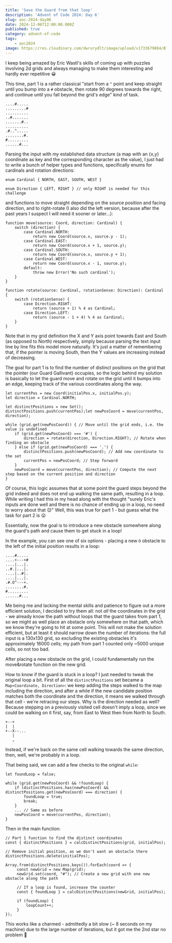 ```yaml
---
title: 'Save the Guard from that loop'
description: 'Advent of Code 2024: Day 6'
slug: aoc-2024-day06
date: 2024-12-06T12:00:00.000Z
published: true
category: advent-of-code
tags:
    - aoc2024
image: https://res.cloudinary.com/dwrurydlt/image/upload/v1733679884/Blog/2024-day-6_qgucke.webp
---
```


I keep being amazed by Eric Wastl's skills of coming up with puzzles involving 2d grids and always managing to make them interesting and hardly ever repetitive 😀

This time, part 1 is a rather classical "start from a `^` point and keep straight until you bump into a `#` obstacle, then rotate 90 degrees towards the right, and continue until you fall beyond the grid's edge" kind of task.

```
....#.....
.........#
..........
..#.......
.......#..
..........
.#..^.....
........#.
#.........
......#...
```

Parsing the input with my established data structure (a map with an \{x,y\} coordinate as key and the corresponding character as the value), I just had to write a bunch of helper types and functions, specifically enums for cardinals and rotation directions:

```
enum Cardinal { NORTH, EAST, SOUTH, WEST }

enum Direction { LEFT, RIGHT } // only RIGHT is needed for this challenge
```

and functions to move straight depending on the source position and facing direction, and to right-rotate (I also did the left version, because after the past years I suspect I will need it sooner or later...):

```
function move(source: Coord, direction: Cardinal) {
    switch (direction) {
        case Cardinal.NORTH:
            return new Coord(source.x, source.y - 1);
        case Cardinal.EAST:
            return new Coord(source.x + 1, source.y);
        case Cardinal.SOUTH:
            return new Coord(source.x, source.y + 1);
        case Cardinal.WEST:
            return new Coord(source.x - 1, source.y);
        default:
            throw new Error('No such cardinal');
    }
}

function rotate(source: Cardinal, rotationSense: Direction): Cardinal {
    switch (rotationSense) {
        case Direction.RIGHT:
            return (source + 1) % 4 as Cardinal;
        case Direction.LEFT:
            return (source - 1 + 4) % 4 as Cardinal;
    }
}
```

Note that in my grid definition the X and Y axis point towards East and South (as opposed to North) respectively, simply because parsing the text input line by line fits this model more naturally. It's just a matter of remembering that, if the pointer is moving South, then the Y values are increasing instead of decreasing.

The goal for part 1 is to find the number of distinct positions on the grid that the pointer (our Guard Gallivant) occupies, so the logic behind my solution is basically to let the guard move and rotate on the grid until it bumps into an edge, keeping track of the various coordinates along the way.

```
let currentPos = new Coord(initialPos.x, initialPos.y);
let direction = Cardinal.NORTH;

let distinctPositions = new Set();
distinctPositions.push(currentPos);let newPosCoord = move(currentPos, direction);

while (grid.get(newPosCoord)) { // Move until the grid ends, i.e. the value is undefined
    if (grid.get(newPosCoord) === '#') {
        direction = rotate(direction, Direction.RIGHT); // Rotate when finding an obstacle
    } else if (grid.get(newPosCoord) === '.') {
        distinctPositions.push(newPosCoord); // Add new coordinate to the set
        currentPos = newPosCoord; // Step forward
    }
    newPosCoord = move(currentPos, direction); // Compute the next step based on the current position and direction
}
```

Of course, this logic assumes that at some point the guard steps beyond the grid indeed and does not end up walking the same path, resulting in a loop. While writing I had this in my head along with the thought "surely Eric's inputs are done well and there is no chance of ending up in a loop, no need to worry about that 😌"
Well, this was true for part 1 - but guess what the task for part 2 is 😛

Essentially, now the goal is to introduce a new obstacle somewhere along the guard's path and cause them to get stuck in a loop!

In the example, you can see one of six options - placing a new `O` obstacle to the left of the initial position results in a loop:

```
....#.....
....+---+#
....|...|.
..#.|...|.
....|..#|.
....|...|.
.#.O^---+.
........#.
#.........
......#...
```

Me being me and lacking the mental skills and patience to figure out a more efficient solution, I decided to try them all: not _all_ the coordinates in the grid - we already know the path without loops that the guard takes from part 1, so we might as well place an obstacle only somewhere on that path, which we know they're going to hit at some point.
This will not make the solution efficient, but at least it should narrow down the number of iterations: the full input is a 130x130 grid, so excluding the existing obstacles it's approximately 16000 cells; my path from part 1 counted only ~5000 unique cells, so not too bad.

After placing a new obstacle on the grid, I could fundamentally run the move&rotate function on the new grid.

How to know if the guard is stuck in a loop? I just needed to tweak the original loop a bit.
First of all the `distinctPositions` set became a `Map<Coordinate, Direction>`: we keep adding the steps walked to the map including the direction, and after a while if the new candidate position matches both the coordinate and the direction, it means we walked through that cell - we're retracing our steps. Why is the direction needed as well? Because stepping on a previously visited cell doesn't imply a loop, since we could be walking on it first, say, from East to West then from North to South.

```
+--+
|  |
+--X--...
   |
   ⌄
```

Instead, if we're back on the same cell walking towards the same direction, then, well, we're probably in a loop.

That being said, we can add a few checks to the original `while`:

```
let foundLoop = false;

while (grid.get(newPosCoord) && !foundLoop) {
    if (distinctPositions.has(newPosCoord) && distinctPositions.get(newPosCoord) === direction) {
        foundLoop = true;
        break;
    }
    ... // Same as before
    newPosCoord = move(currentPos, direction);
}
```

Then in the main function:

```
// Part 1 function to find the distinct coordinates
const { distinctPositions } = calcDistinctPositions(grid, initialPos);

// Remove initial position, as we don't want an obstacle there
distinctPositions.delete(initialPos);

Array.from(distinctPositions.keys()).forEach(coord => {
     const newGrid = new Map(grid);
     newGrid.set(coord, "#"); // Create a new grid with one new obstacle along the path

     // If a loop is found, increase the counter
     const { foundLoop } = calcDistinctPositions(newGrid, initialPos);

     if (foundLoop) {
         loopCount++;
     }
});
```

This works like a charmed - admittedly a bit slow (~ 8 seconds on my machine) due to the large number of iterations, but it got me the 2nd star no problem 🤩
